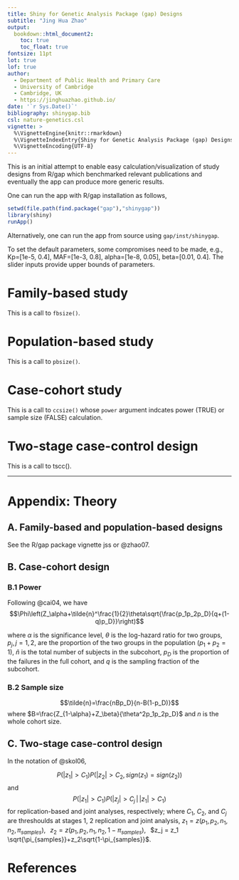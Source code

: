```yaml
---
title: Shiny for Genetic Analysis Package (gap) Designs
subtitle: "Jing Hua Zhao"
output:
  bookdown::html_document2:
    toc: true
    toc_float: true
fontsize: 11pt
lot: true
lof: true
author:
  - Department of Public Health and Primary Care
  - University of Cambridge
  - Cambridge, UK
  - https://jinghuazhao.github.io/
date: '`r Sys.Date()`'
bibliography: shinygap.bib
csl: nature-genetics.csl
vignette: >
  %\VignetteEngine{knitr::rmarkdown}
  %\VignetteIndexEntry{Shiny for Genetic Analysis Package (gap) Designs}
  %\VignetteEncoding{UTF-8}
---
```


This is an initial attempt to enable easy calculation/visualization of study designs from R/gap which benchmarked relevant publications and eventually the app can produce more generic results.

One can run the app with R/gap installation as follows,

```r
setwd(file.path(find.package("gap"),"shinygap"))
library(shiny)
runApp()
```

Alternatively, one can run the app from source using `gap/inst/shinygap`.

To set the default parameters, some compromises need to be made, e.g., Kp=[1e-5, 0.4], MAF=[1e-3, 0.8], alpha=[1e-8, 0.05], beta=[0.01, 0.4]. The slider inputs provide upper bounds of parameters.

# Family-based study

This is a call to `fbsize()`.

# Population-based study

This is a call to `pbsize()`.

# Case-cohort study

This is a call to `ccsize()` whose `power` argument indcates power (TRUE) or sample size (FALSE) calculation.

# Two-stage case-control design

This is a call to tscc().

---

# Appendix: Theory {-}

## A. Family-based and population-based designs {-}

See the R/gap package vignette jss or @zhao07.

## B. Case-cohort design {-}

### B.1 Power {-}

Following @cai04, we have
$$\Phi\left(Z_\alpha+\tilde{n}^\frac{1}{2}\theta\sqrt{\frac{p_1p_2p_D}{q+(1-q)p_D}}\right)$$

where $\alpha$ is the significance level, $\theta$ is the log-hazard ratio for
two groups, $p_j, j = 1, 2$, are the proportion of the two groups
in the population ($p_1 + p_2 = 1$), $\tilde{n}$ is the total number of subjects in the subcohort, $p_D$ is the proportion of the failures in
the full cohort, and $q$ is the sampling fraction of the subcohort.

### B.2 Sample size {-}

$$\tilde{n}=\frac{nBp_D}{n-B(1-p_D)}$$ where $B=\frac{Z_{1-\alpha}+Z_\beta}{\theta^2p_1p_2p_D}$ and $n$ is the whole cohort size.

## C. Two-stage case-control design {-}

In the notation of @skol06,

$$P(|z_1|>C_1)P(|z_2|>C_2,sign(z_1)=sign(z_2))$$ and $$P(|z_1|>C_1)P(|z_j|>C_j\,|\,|z_1|>C_1)$$
for replication-based and joint analyses, respectively; where $C_1$, $C_2$, and $C_j$
are threshoulds at stages 1, 2 replication and joint analysis,
$z_1 = z(p_1,p_2,n_1,n_2,\pi_{samples})$, $\,$
$z_2 = z(p_1,p_2,n_1,n_2,1-\pi_{samples})$, $\,$
$z_j = z_1 \sqrt{\pi_{samples}}+z_2\sqrt{1-\pi_{samples}}$.

# References {-}
